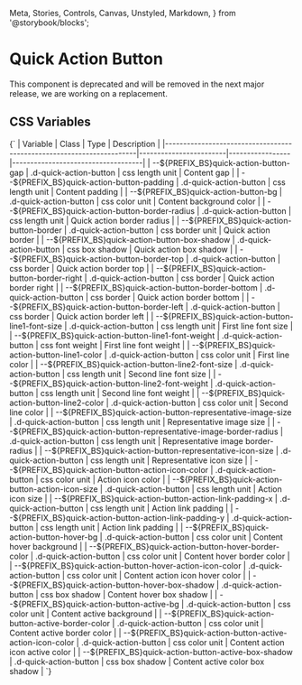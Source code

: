   Meta,
  Stories,
  Controls,
  Canvas,
  Unstyled,
  Markdown,
} from '@storybook/blocks';


<Meta of={DQuickActionButtonStories} />

# Quick Action Button

<Unstyled>
  <DAlert theme="danger">
    <span>This component is deprecated and will be removed in the next major release, we are working on a replacement.</span>
  </DAlert>
</Unstyled>

## CSS Variables

<Markdown>
  {`
| Variable                                                             | Class                  | Type            | Description                        |
|----------------------------------------------------------------------|------------------------|-----------------|------------------------------------|
| --${PREFIX_BS}quick-action-button-gap                                | .d-quick-action-button | css length unit | Content gap                        |
| --${PREFIX_BS}quick-action-button-padding                            | .d-quick-action-button | css length unit | Content padding                    |
| --${PREFIX_BS}quick-action-button-bg                                 | .d-quick-action-button | css color unit  | Content background color           |
| --${PREFIX_BS}quick-action-button-border-radius                      | .d-quick-action-button | css length unit | Quick action border radius         |
| --${PREFIX_BS}quick-action-button-border                             | .d-quick-action-button | css border unit | Quick action border                |
| --${PREFIX_BS}quick-action-button-box-shadow                         | .d-quick-action-button | css box shadow  | Quick action box shadow            |
| --${PREFIX_BS}quick-action-button-border-top                         | .d-quick-action-button | css border      | Quick action border top            |
| --${PREFIX_BS}quick-action-button-border-right                       | .d-quick-action-button | css border      | Quick action border right          |
| --${PREFIX_BS}quick-action-button-border-bottom                      | .d-quick-action-button | css border      | Quick action border bottom         |
| --${PREFIX_BS}quick-action-button-border-left                        | .d-quick-action-button | css border      | Quick action border left           |
| --${PREFIX_BS}quick-action-button-line1-font-size                    | .d-quick-action-button | css length unit | First line font size               |
| --${PREFIX_BS}quick-action-button-line1-font-weight                  | .d-quick-action-button | css font weight | First line font weight             |
| --${PREFIX_BS}quick-action-button-line1-color                        | .d-quick-action-button | css color unit  | First line color                   |
| --${PREFIX_BS}quick-action-button-line2-font-size                    | .d-quick-action-button | css length unit | Second line font size              |
| --${PREFIX_BS}quick-action-button-line2-font-weight                  | .d-quick-action-button | css length unit | Second line font weight            |
| --${PREFIX_BS}quick-action-button-line2-color                        | .d-quick-action-button | css color unit  | Second line color                  |
| --${PREFIX_BS}quick-action-button-representative-image-size          | .d-quick-action-button | css length unit | Representative image size          |
| --${PREFIX_BS}quick-action-button-representative-image-border-radius | .d-quick-action-button | css length unit | Representative image border-radius |
| --${PREFIX_BS}quick-action-button-representative-icon-size           | .d-quick-action-button | css length unit | Representative icon size           |
| --${PREFIX_BS}quick-action-button-action-icon-color                  | .d-quick-action-button | css color unit  | Action icon color                  |
| --${PREFIX_BS}quick-action-button-action-icon-size                   | .d-quick-action-button | css length unit | Action icon size                   |
| --${PREFIX_BS}quick-action-button-action-link-padding-x              | .d-quick-action-button | css length unit | Action link padding                |
| --${PREFIX_BS}quick-action-button-action-link-padding-y              | .d-quick-action-button | css length unit | Action link padding                |
| --${PREFIX_BS}quick-action-button-hover-bg                           | .d-quick-action-button | css color unit  | Content hover background           |
| --${PREFIX_BS}quick-action-button-hover-border-color                 | .d-quick-action-button | css color unit  | Content hover border color         |
| --${PREFIX_BS}quick-action-button-hover-action-icon-color            | .d-quick-action-button | css color unit  | Content action icon hover color    |
| --${PREFIX_BS}quick-action-button-hover-box-shadow                   | .d-quick-action-button | css box shadow  | Content hover box shadow           |
| --${PREFIX_BS}quick-action-button-active-bg                          | .d-quick-action-button | css color unit  | Content active background          |
| --${PREFIX_BS}quick-action-button-active-border-color                | .d-quick-action-button | css color unit  | Content active border color        |
| --${PREFIX_BS}quick-action-button-active-action-icon-color           | .d-quick-action-button | css color unit  | Content action icon active color   |
| --${PREFIX_BS}quick-action-button-active-box-shadow                  | .d-quick-action-button | css box shadow  | Content active color box shadow    |
  `}
</Markdown>
<Canvas of={DQuickActionButtonStories.PersonalInfo} />
<Controls of={DQuickActionButtonStories.PersonalInfo} />
<Stories />
